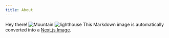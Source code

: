 ```yaml
---
title: About
---
```

Hey there!
![Mountain](/img.jpeg)
![lighthouse](/lessflowerrjru7vldm8lcxffuoewq.jpeg)
This Markdown image is automatically converted into a
[Next.js Image](https://nextjs.org/docs/api-reference/next/image).